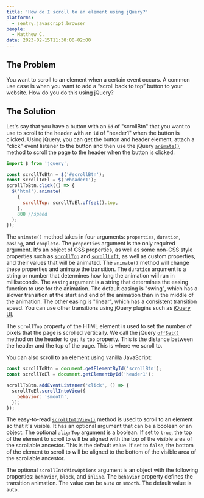 ```yaml
---
title: 'How do I scroll to an element using jQuery?'
platforms:
  - sentry.javascript.browser
people:
  - Matthew C.
date: 2023-02-15T11:30:00+02:00
---
```


## The Problem

You want to scroll to an element when a certain event occurs. A common use case is when you want to add a “scroll back to top” button to your website. How do you do this using jQuery?

## The Solution

Let's say that you have a button with an `id` of "scrollBtn" that you want to use to scroll to the header with an `id` of "header1" when the button is clicked. Using jQuery, you can get the button and header element, attach a "click" event listener to the button and then use the jQuery [`animate()`](https://api.jquery.com/animate/) method to scroll the page to the header when the button is clicked:

```javascript
import $ from 'jquery';

const scrollToBtn = $('#scrollBtn');
const scrollToEl = $('#header1');
scrollToBtn.click(() => {
  $('html').animate(
    {
      scrollTop: scrollToEl.offset().top,
    },
    800 //speed
  );
});
```

The `animate()` method takes in four arguments: `properties`, `duration`, `easing`, and `complete`. The `properties` argument is the only required argument. It's an object of CSS properties, as well as some non-CSS style properties such as [`scrollTop`](https://developer.mozilla.org/en-US/docs/Web/API/Element/scrollTop) and [`scrollLeft`](https://developer.mozilla.org/en-US/docs/Web/API/Element/scrollLeft), as well as custom properties, and their values that will be animated. The `animate()` method will change these properties and animate the transition. The `duration` argument is a string or number that determines how long the animation will run in milliseconds. The `easing` argument is a string that determines the easing function to use for the animation. The default easing is "swing", which has a slower transition at the start and end of the animation than in the middle of the animation. The other easing is "linear", which has a consistent transition speed. You can use other transitions using jQuery plugins such as [jQuery UI](https://api.jqueryui.com/easings/).

The `scrollTop` property of the HTML element is used to set the number of pixels that the page is scrolled vertically. We call the jQuery [`offSet()`](https://api.jquery.com/offset/) method on the header to get its `top` property. This is the distance between the header and the top of the page. This is where we scroll to.

You can also scroll to an element using vanilla JavaScript:

```javascript
const scrollToBtn = document.getElementById('scrollBtn');
const scrollToEl = document.getElementById('header1');

scrollToBtn.addEventListener('click', () => {
  scrollToEl.scrollIntoView({
    behavior: 'smooth',
  });
});
```

The easy-to-read [`scrollIntoView()`](https://developer.mozilla.org/en-US/docs/Web/API/Element/scrollIntoView) method is used to scroll to an element so that it's visible. It has an optional argument that can be a boolean or an object. The optional `alignTop` argument is a boolean. If set to `true`, the top of the element to scroll to will be aligned with the top of the visible area of the scrollable ancestor. This is the default value. If set to `false`, the bottom of the element to scroll to will be aligned to the bottom of the visible area of the scrollable ancestor.

The optional `scrollIntoViewOptions` argument is an object with the following properties: `behavior`, `block`, and `inline`. The `behavior` property defines the transition animation. The value can be `auto` or `smooth`. The default value is `auto`.
